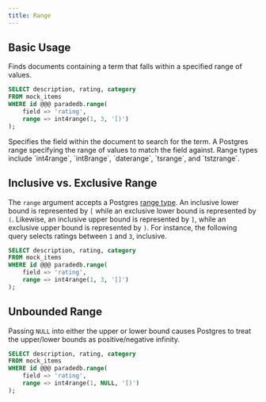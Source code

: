 ```yaml
---
title: Range
---
```


## Basic Usage

Finds documents containing a term that falls within a specified range of values.

```sql
SELECT description, rating, category
FROM mock_items
WHERE id @@@ paradedb.range(
    field => 'rating',
    range => int4range(1, 3, '[)')
);
```

<ParamField body="field" required>
  Specifies the field within the document to search for the term.
</ParamField>
<ParamField body="range" required>
  A Postgres range specifying the range of values to match the field against.
  Range types include `int4range`, `int8range`, `daterange`, `tsrange`, and
  `tstzrange`.
</ParamField>

## Inclusive vs. Exclusive Range

The `range` argument accepts a Postgres [range type](https://www.postgresql.org/docs/current/rangetypes.html).
An inclusive lower bound is represented by `[` while an exclusive lower bound is represented by `(`. Likewise, an inclusive upper bound is represented by `]`, while an exclusive upper bound is represented by `)`.
For instance, the following query selects ratings between `1` and `3`, inclusive.

```sql
SELECT description, rating, category
FROM mock_items
WHERE id @@@ paradedb.range(
    field => 'rating',
    range => int4range(1, 3, '[]')
);
```

## Unbounded Range

Passing `NULL` into either the upper or lower bound causes Postgres to treat the upper/lower bounds as
positive/negative infinity.

```sql
SELECT description, rating, category
FROM mock_items
WHERE id @@@ paradedb.range(
    field => 'rating',
    range => int4range(1, NULL, '[)')
);
```
